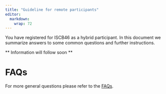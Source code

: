 ```yaml
---
title: "Guideline for remote participants"
editor: 
  markdown: 
    wrap: 72
---
```


You have registered for ISCB46 as a hybrid participant. In this document we summarize answers to some common questions and further instructions. 

** Information will follow soon **

# FAQs

For more general questions please refer to the [FAQs](faq.html).
